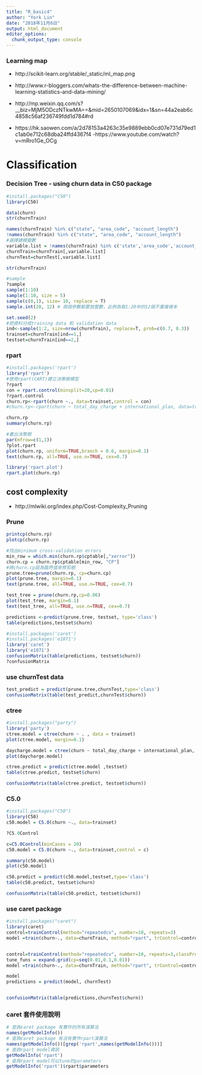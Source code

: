 ```yaml
---
title: "R_basic4"
author: "York Lin"
date: "2018年11月6日"
output: html_document
editor_options: 
  chunk_output_type: console
---
```


### Learning map
- http://scikit-learn.org/stable/_static/ml_map.png

- http://www.r-bloggers.com/whats-the-difference-between-machine-learning-statistics-and-data-mining/

- http://mp.weixin.qq.com/s?__biz=MjM5ODczNTkwMA==&mid=2650107069&idx=1&sn=44a2eab6c4858c56af236749fdd1d784#rd
- https://hk.saowen.com/a/2d78153a4263c35e9889ebb0cd07e731d79ed1c1ab0e712c68dba24ffd4367f4
-https://www.youtube.com/watch?v=mRro1Ge_OCg

# Classification
### Decision Tree - using churn data in C50 package
```R
#install.packages("C50")
library(C50)

data(churn)
str(churnTrain)

names(churnTrain) %in% c("state", "area_code", "account_length")
!names(churnTrain) %in% c("state", "area_code", "account_length")
#選擇建模變數
variable.list = !names(churnTrain) %in% c('state','area_code','account_length')
churnTrain=churnTrain[,variable.list]
churnTest=churnTest[,variable.list]

str(churnTrain)

#sample
?sample
sample(1:10)
sample(1:10, size = 5)
sample(c(0,1), size= 10, replace = T)
sample.int(20, 12) # 兩個參數都要放整數，此例為取1:20中的12個不重複樣本

set.seed(2)
#把資料分成training data 和 validation data
ind<-sample(1:2, size=nrow(churnTrain), replace=T, prob=c(0.7, 0.3))
trainset=churnTrain[ind==1,]
testset=churnTrain[ind==2,]

```

### rpart
```R
#install.packages('rpart')
library('rpart')
#使用rpart(CART)建立決策樹模型
?rpart
con = rpart.control(minsplit=20,cp=0.01)
?rpart.control
churn.rp<-rpart(churn ~., data=trainset,control = con)
#churn.rp<-rpart(churn ~ total_day_charge + international_plan, data=trainset)

churn.rp
summary(churn.rp)

#畫出決策樹
par(mfrow=c(1,1))
?plot.rpart
plot(churn.rp, uniform=TRUE,branch = 0.6, margin=0.1)
text(churn.rp, all=TRUE, use.n=TRUE, cex=0.7)

library('rpart.plot')
rpart.plot(churn.rp)
```

## cost complexity
- http://mlwiki.org/index.php/Cost-Complexity_Pruning

### Prune
```R
printcp(churn.rp)
plotcp(churn.rp)

#找出minimum cross-validation errors
min_row = which.min(churn.rp$cptable[,"xerror"])
churn.cp = churn.rp$cptable[min_row, "CP"]
#將churn.cp設為臨界值來修剪樹
prune.tree=prune(churn.rp, cp=churn.cp)
plot(prune.tree, margin=0.1)
text(prune.tree, all=TRUE, use.n=TRUE, cex=0.7)

test_tree = prune(churn.rp,cp=0.06)
plot(test_tree, margin=0.1)
text(test_tree, all=TRUE, use.n=TRUE, cex=0.7)

predictions <-predict(prune.tree, testset, type='class')
table(predictions,testset$churn)

#install.packages('caret')
#install.packages('e1071')
library('caret')
library('e1071')
confusionMatrix(table(predictions, testset$churn))
?confusionMatrix
```

### use churnTest data
```R
test_predict = predict(prune.tree,churnTest,type='class')
confusionMatrix(table(test_predict,churnTest$churn))
```

### ctree
```R
#install.packages("party")
library('party')
ctree.model = ctree(churn ~ . , data = trainset)
plot(ctree.model, margin=0.1)

daycharge.model = ctree(churn ~ total_day_charge + international_plan, data = trainset)
plot(daycharge.model)

ctree.predict = predict(ctree.model ,testset)
table(ctree.predict, testset$churn)

confusionMatrix(table(ctree.predict, testset$churn))
```

### C5.0
```R
#install.packages("C50")
library(C50)
c50.model = C5.0(churn ~., data=trainset)

?C5.0Control

c=C5.0Control(minCases = 20)
c50.model = C5.0(churn ~., data=trainset,control = c)

summary(c50.model)
plot(c50.model)

c50.predict = predict(c50.model,testset,type='class')
table(c50.predict, testset$churn)

confusionMatrix(table(c50.predict, testset$churn))
```

### use caret package
```R
#install.packages("caret")
library(caret)
control=trainControl(method="repeatedcv", number=10, repeats=3)
model =train(churn~., data=churnTrain, method="rpart", trControl=control)


control=trainControl(method="repeatedcv", number=10, repeats=3,classProbs = TRUE,summaryFunction = multiClassSummary)
tune_funs = expand.grid(cp=seq(0.01,0.1,0.01))
model =train(churn~., data=churnTrain, method="rpart", trControl=control,tuneGrid=tune_funs)

model
predictions = predict(model, churnTest)


confusionMatrix(table(predictions,churnTest$churn))
```

### caret 套件使用說明
```R
# 查詢caret package 有實作的所有演算法
names(getModelInfo())
# 查詢caret package 有沒有實作rpart演算法
names(getModelInfo())[grep('rpart',names(getModelInfo()))]
# 查詢rpart model資訊
getModelInfo('rpart')
# 查詢rpart model可以tune的parameters
getModelInfo('rpart')$rpart$parameters
```
